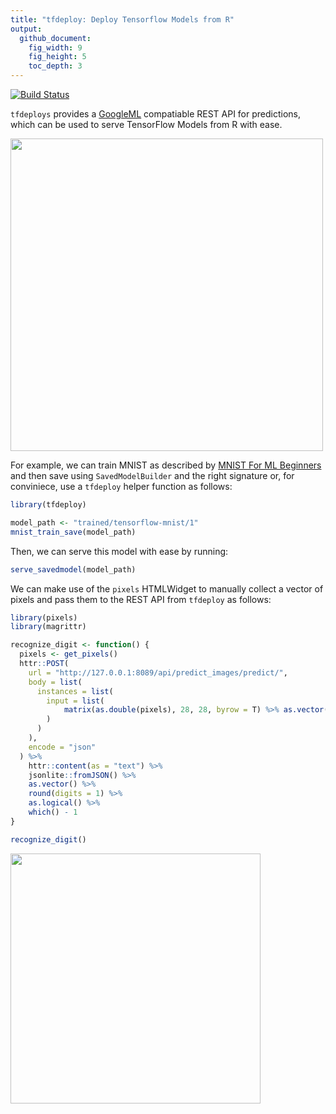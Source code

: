 ```yaml
---
title: "tfdeploy: Deploy Tensorflow Models from R"
output:
  github_document:
    fig_width: 9
    fig_height: 5
    toc_depth: 3
---
```


[![Build Status](https://travis-ci.org/rstudio/tfdeploy.svg?branch=master)](https://travis-ci.org/rstudio/tfdeploy)

`tfdeploys` provides a [GoogleML](https://cloud.google.com/ml-engine/docs/prediction-overview)
compatiable REST API for predictions, which can be used to serve TensorFlow Models
from R with ease.

<img src="tools/readme/swagger.png" width=500 />

For example, we can train MNIST as described by [MNIST For ML Beginners](https://tensorflow.rstudio.com/tensorflow/articles/tutorial_mnist_beginners.html)
and then save using `SavedModelBuilder` and the right signature or, for conviniece, 
use a `tfdeploy` helper function as follows:

```r
library(tfdeploy)

model_path <- "trained/tensorflow-mnist/1"
mnist_train_save(model_path)
```

Then, we can serve this model with ease by running:

```r
serve_savedmodel(model_path)
```

We can make use of the `pixels` HTMLWidget to manually collect a vector of
pixels and pass them to the REST API from `tfdeploy` as follows:

```r
library(pixels)
library(magrittr)

recognize_digit <- function() {
  pixels <- get_pixels()
  httr::POST(
    url = "http://127.0.0.1:8089/api/predict_images/predict/",
    body = list(
      instances = list(
        input = list(
            matrix(as.double(pixels), 28, 28, byrow = T) %>% as.vector()
        )
      )
    ),
    encode = "json"
  ) %>%
    httr::content(as = "text") %>%
    jsonlite::fromJSON() %>%
    as.vector() %>%
    round(digits = 1) %>%
    as.logical() %>%
    which() - 1
}

recognize_digit()
```

<img src="tools/readme/mnist-digits.gif" width=400 />
